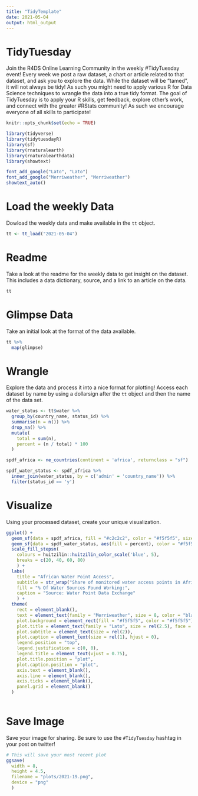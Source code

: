 ```yaml
---
title: "TidyTemplate"
date: 2021-05-04
output: html_output
---
```


# TidyTuesday

Join the R4DS Online Learning Community in the weekly #TidyTuesday event!
Every week we post a raw dataset, a chart or article related to that dataset, and ask you to explore the data.
While the dataset will be “tamed”, it will not always be tidy! As such you might need to apply various R for Data Science techniques to wrangle the data into a true tidy format.
The goal of TidyTuesday is to apply your R skills, get feedback, explore other’s work, and connect with the greater #RStats community!
As such we encourage everyone of all skills to participate!

```r

knitr::opts_chunk$set(echo = TRUE)

library(tidyverse)
library(tidytuesdayR)
library(sf)
library(rnaturalearth)
library(rnaturalearthdata)
library(showtext)

font_add_google("Lato", "Lato")
font_add_google("Merriweather", "Merriweather")
showtext_auto()

```

# Load the weekly Data

Dowload the weekly data and make available in the `tt` object.

```r

tt <- tt_load("2021-05-04")

```


# Readme

Take a look at the readme for the weekly data to get insight on the dataset.
This includes a data dictionary, source, and a link to an article on the data.

```r

tt

```


# Glimpse Data

Take an initial look at the format of the data available.

```r

tt %>% 
  map(glimpse)

```

# Wrangle

Explore the data and process it into a nice format for plotting! Access each dataset by name by using a dollarsign after the `tt` object and then the name of the data set.

```r

water_status <- tt$water %>%
  group_by(country_name, status_id) %>% 
  summarise(n = n()) %>% 
  drop_na() %>% 
  mutate(
    total = sum(n),
    percent = (n / total) * 100
  )

spdf_africa <- ne_countries(continent = 'africa', returnclass = "sf")

spdf_water_status <- spdf_africa %>%
  inner_join(water_status, by = c('admin' = 'country_name')) %>% 
  filter(status_id == 'y')

```


# Visualize

Using your processed dataset, create your unique visualization.

```r

ggplot() + 
  geom_sf(data = spdf_africa, fill = "#c2c2c2", color = "#f5f5f5", size = 0.5) +
  geom_sf(data = spdf_water_status, aes(fill = percent), color = "#f5f5f5", size = 0.5) +
  scale_fill_stepsn(
    colours = huitzilin::huitzilin_color_scale('blue', 5), 
    breaks = c(20, 40, 60, 80)
    ) +
  labs(
    title = "African Water Point Access",
    subtitle = str_wrap("Share of monitored water access points in Africa where water is available on the day of the visit between 1982 to 2020", 70),
    fill = "% Of Water Sources Found Working:",
    caption = "Source: Water Point Data Exchange"
    ) +
  theme(
    rect = element_blank(),
    text = element_text(family = "Merriweather", size = 8, color = "black"),
    plot.background = element_rect(fill = "#f5f5f5", color = "#f5f5f5"),
    plot.title = element_text(family = "Lato", size = rel(2.5), face = "bold"),
    plot.subtitle = element_text(size = rel(2)),
    plot.caption = element_text(size = rel(1), hjust = 0),
    legend.position = "top",
    legend.justification = c(0, 0),
    legend.title = element_text(vjust = 0.75),
    plot.title.position = "plot",
    plot.caption.position = "plot",
    axis.text = element_blank(),
    axis.line = element_blank(),
    axis.ticks = element_blank(),
    panel.grid = element_blank()
  )
  
```

# Save Image

Save your image for sharing. Be sure to use the `#TidyTuesday` hashtag in your post on twitter! 

```r

# This will save your most recent plot
ggsave(
  width = 8,
  height = 4.5,
  filename = "plots/2021-19.png",
  device = "png"
  )

```
